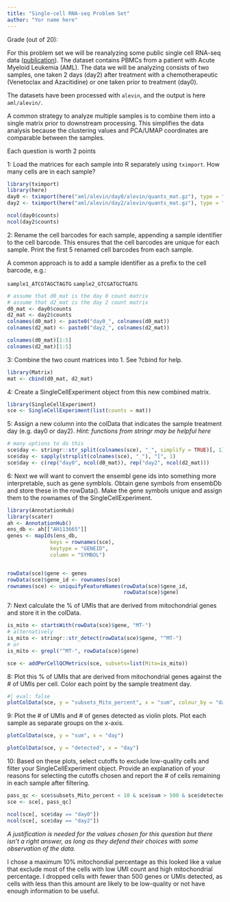 ```yaml
---
title: "Single-cell RNA-seq Problem Set"
author: "Yor name here"
---
```


Grade (out of 20):


For this problem set we will be reanalyzing some public single cell RNA-seq data ([publication](https://doi.org/10.1038/s41591-018-0233-1)). The dataset contains PBMCs from a patient with Acute Myeloid Leukemia (AML). The data we will be analyzing consists of two samples, one taken 2 days (day2) after treatment with a chemotherapeutic (Venetoclax and Azacitidine) or one taken prior to treatment (day0). 

The datasets have been processed with `alevin`, and the output is here `aml/alevin/`. 

A common strategy to analyze multiple samples is to combine them into a single matrix prior to downstream processing. This simplifies the data analysis because the clustering values and PCA/UMAP coordinates are comparable between the samples. 

Each question is worth 2 points

1: Load the matrices for each sample into R separately using `tximport`. How many cells are in each sample?

```r
library(tximport)
library(here)
day0 <- tximport(here("aml/alevin/day0/alevin/quants_mat.gz"), type = "alevin") 
day2 <- tximport(here("aml/alevin/day2/alevin/quants_mat.gz"), type = "alevin")

ncol(day0$counts)
ncol(day2$counts)
```

2: Rename the cell barcodes for each sample, appending a sample identifier to the cell barcode. This ensures that the cell barcodes are unique for each sample. Print the first 5 renamed cell barcodes from each sample.

A common approach is to add a sample identifier as a prefix to the cell barcode, e.g.:

`sample1_ATCGTAGCTAGTG`
`sample2_GTCGATGCTGATG`

```r
# assume that d0_mat is the day 0 count matrix
# assume that d2_mat is the day 2 count matrix
d0_mat <- day0$counts
d2_mat <- day2$counts
colnames(d0_mat) <- paste0("day0_", colnames(d0_mat))
colnames(d2_mat) <- paste0("day2_", colnames(d2_mat))

colnames(d0_mat)[1:5]
colnames(d2_mat)[1:5]
```


3: Combine the two count matrices into 1. See ?cbind for help.

```r
library(Matrix)
mat <- cbind(d0_mat, d2_mat)
```

4: Create a SingleCellExperiment object from this new combined matrix. 

```r
library(SingleCellExperiment)
sce <- SingleCellExperiment(list(counts = mat)) 
```


5: Assign a new column into the colData that indicates the sample treatment day (e.g. day0 or day2). *Hint: functions from stringr may be helpful here*

```r
# many options to do this
sce$day <- stringr::str_split(colnames(sce), "_", simplify = TRUE)[, 1]
sce$day <- sapply(strsplit(colnames(sce), "_"), "[", 1)
sce$day <- c(rep("day0", ncol(d0_mat)), rep("day2", ncol(d2_mat)))
```


6: Next we will want to convert the ensembl gene ids into something more interpretable, such as gene symblols. Obtain gene symbols from ensembDb and store these in the rowData().  Make the gene symbols unique and assign them to the rownames of the SingleCellExperiment. 

```r
library(AnnotationHub)
library(scater)
ah <- AnnotationHub()
ens_db <- ah[["AH113665"]]
genes <- mapIds(ens_db,
              keys = rownames(sce), 
              keytype = "GENEID",
              column = "SYMBOL")


rowData(sce)$gene <- genes
rowData(sce)$gene_id <- rownames(sce)
rownames(sce) <- uniquifyFeatureNames(rowData(sce)$gene_id, 
                                      rowData(sce)$gene)
```

7: Next calculate the % of UMIs that are derived from mitochondrial genes and store it in the colData. 

```r

is_mito <- startsWith(rowData(sce)$gene, "MT-")
# alternatively
is_mito <- stringr::str_detect(rowData(sce)$gene, "^MT-")
# or 
is_mito <- grepl("^MT-", rowData(sce)$gene)

sce <- addPerCellQCMetrics(sce, subsets=list(Mito=is_mito))
```

8: Plot this % of UMIs that are derived from mitochondrial genes against the # of UMIs per cell. Color each point by the sample treatment day.

```r
#| eval: false
plotColData(sce, y = "subsets_Mito_percent", x = "sum", colour_by = "day")
```

9: Plot the # of UMIs and # of genes detected as violin plots. Plot each sample as separate groups on the x-axis.

```r
plotColData(sce, y = "sum", x = "day")

plotColData(sce, y = "detected", x = "day")
```



10: Based on these plots, select cutoffs to exclude low-quality cells and filter your SingleCellExperiment object. Provide an explanation of your reasons for selecting the cutoffs chosen and report the # of cells remaining in each sample after filtering. 

```r
pass_qc <- sce$subsets_Mito_percent < 10 & sce$sum > 500 & sce$detected > 500
sce <- sce[, pass_qc]

ncol(sce[, sce$day == "day0"])
ncol(sce[, sce$day == "day2"])
```

*A justification is needed for the values chosen for this question but there isn't a right answer, as long as they defend their choices with some observation of the data.*

I chose a maximum 10% mitochondial percentage as this looked like a value that exclude most of the cells with low UMI count and high mitochondrial percentage. I dropped cells with fewer than 500 genes or UMIs detected, as cells with less than this amount are likely to be low-quality or not have enough information to be useful.


